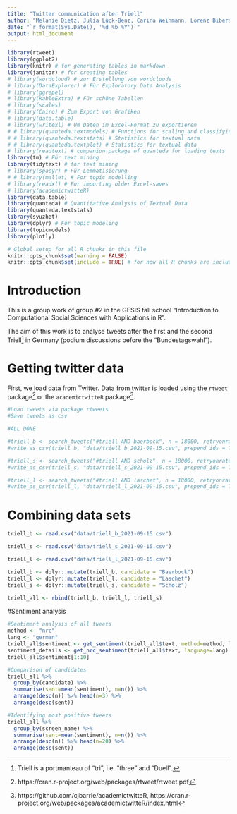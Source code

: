 ```yaml
---
title: "Twitter communication after Triell"
author: "Melanie Dietz, Julia Lück-Benz, Carina Weinmann, Lorenz Biberstein, Gabor Scheiring"
date: "`r format(Sys.Date(), '%d %b %Y')`"
output: html_document
---
```


```r
library(rtweet)
library(ggplot2)
library(knitr) # for generating tables in markdown
library(janitor) # for creating tables
# library(wordcloud) # zur Erstellung von wordclouds
# library(DataExplorer) # Für Exploratory Data Analysis
# library(ggrepel)
# library(kableExtra) # Für schöne Tabellen
# library(scales)
# library(Cairo) # Zum Export von Grafiken
# library(data.table)
# library(writexl) # Um Daten im Excel-Format zu exportieren
# # library(quanteda.textmodels) # Functions for scaling and classifying textual data
# # library(quanteda.textstats) # Statistics for textual data
# # library(quanteda.textplot) # Statistics for textual data 
# library(readtext) # companion package of quanteda for loading texts
library(tm) # Für text mining
library(tidytext) # for text mining
# library(spacyr) # Für Lemmatisierung
# # library(mallet) # For topic modelling
# library(readxl) # For importing older Excel-saves
# library(academictwitteR)
library(data.table)
library(quanteda) # Quantitative Analysis of Textual Data 
library(quanteda.textstats)
library(syuzhet)
library(dplyr) # For topic modeling
library(topicmodels)
library(plotly)
```


```r
# Global setup for all R chunks in this file
knitr::opts_chunk$set(warning = FALSE)
knitr::opts_chunk$set(include = TRUE) # for now all R chunks are included, can be taken out here later
```

# Introduction

This is a group work of group #2 in the GESIS fall school "Introduction to Computational Social Sciences with Applications in R". 

The aim of this work is to analyse tweets after the first and the second Triell^[Triell is a portmanteau of "tri", i.e. "three" and "Duell".] in Germany (podium discussions before the "Bundestagswahl").

# Getting twitter data

First, we load data from Twitter. Data from twitter is loaded using the `rtweet` package^[https://cran.r-project.org/web/packages/rtweet/rtweet.pdf] or the `academictwitteR` package^[https://github.com/cjbarrie/academictwitteR, https://cran.r-project.org/web/packages/academictwitteR/index.html]. 

```r
#Load tweets via package rtweets
#Save tweets as csv

#ALL DONE 

#triell_b <- search_tweets("#triell AND baerbock", n = 18000, retryonratelimit = TRUE, include_rts = FALSE, lang = "de")
#write_as_csv(triell_b, "data/triell_b_2021-09-15.csv", prepend_ids = TRUE, na = "", fileEncoding = "UTF-8")

#triell_s <- search_tweets("#triell AND scholz", n = 18000, retryonratelimit = TRUE, include_rts = FALSE, lang = "de")
#write_as_csv(triell_s, "data/triell_s_2021-09-15.csv", prepend_ids = TRUE, na = "", fileEncoding = "UTF-8")

#triell_l <- search_tweets("#triell AND laschet", n = 18000, retryonratelimit = TRUE, include_rts = FALSE, lang = "de")
#write_as_csv(triell_l, "data/triell_l_2021-09-15.csv", prepend_ids = TRUE, na = "", fileEncoding = "UTF-8")
```

# Combining data sets

```r
triell_b <- read.csv("data/triell_b_2021-09-15.csv")

triell_s <- read.csv("data/triell_s_2021-09-15.csv")

triell_l <- read.csv("data/triell_l_2021-09-15.csv")

triell_b <- dplyr::mutate(triell_b, candidate = "Baerbock")
triell_l <- dplyr::mutate(triell_l, candidate = "Laschet")
triell_s <- dplyr::mutate(triell_s, candidate = "Scholz")

triell_all <- rbind(triell_b, triell_l, triell_s)
```

#Sentiment analysis

```r
#Sentiment analysis of all tweets
method <- "nrc"
lang <- "german"
triell_all$sentiment <- get_sentiment(triell_all$text, method=method, language=lang)
sentiment_details <- get_nrc_sentiment(triell_all$text, language=lang)
triell_all$sentiment[1:10]

#Comparison of candidates
triell_all %>% 
  group_by(candidate) %>% 
  summarise(sent=mean(sentiment), n=n()) %>% 
  arrange(desc(n)) %>% head(n=3) %>% 
  arrange(desc(sent))

#Identifying most positive tweets
triell_all %>% 
  group_by(screen_name) %>% 
  summarise(sent=mean(sentiment), n=n()) %>% 
  arrange(desc(n)) %>% head(n=20) %>% 
  arrange(desc(sent))
```

